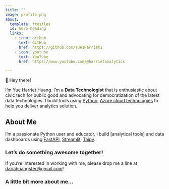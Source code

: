 ```yaml
---
title: ""
image: profile.png
about:
  template: trestles
  id: hero-heading
  links:
    - icon: github
      text: GitHub
      href: https://github.com/Yue1Harriet1
    - icon: youtube
      text: YouTube
      href: https://www.youtube.com/@harrietanalytics

---
```


[moffitt]: https://moffitt.org
[gerkelab]: https://www.gerkelab.com
[taipy]: https://taipy.io
[usf-imse]: https://imse.eng.usf.edu/
[garrick-apps]: https://apps.garrickadenbuie.com
[garrick-projects]: /project/
[garrick-talks]: /tags/education/
[moffitt-cdsc]: https://moffitt.org/research-science/shared-resources/collaborative-data-services/
[streamlit]: https://streamlit.io
[azure]: https://azure.microsoft.com/en-us/get-started/azure-portal/
[fastapi]: https://fastapi.tiangolo.com
[python]: https://www.python.org
[academy]: https://posit.co/products/enterprise/academy/

::: {#hero-heading}
<div class="h1">👋 Hey there!</div>

<div class="lead">

I'm Yue Harriet Huang.
I'm a **Data Technologist** that is enthusiastic about civic tech for public good and advocating for democratization of the latest data technologies.
I build tools using [Python], [Azure cloud technologies][azure] to help you deliver analytics solution.

</div>
:::

## About Me

I'm a passionate Python user and educator.
I build [analytical tools] and data dashboards using [FastAPI][fastapi], [Streamlit][streamlit], [Taipy][taipy].


### Let's do something awesome together!

If you're interested in working with me, please drop me a line at [dariahuangster@gmail.com](mailto:dariahuangster@gmail.com)!

### A little bit more about me...


